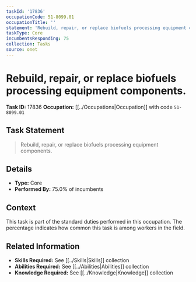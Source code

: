 ```yaml
---
taskId: '17836'
occupationCode: 51-8099.01
occupationTitle: ''
statement: 'Rebuild, repair, or replace biofuels processing equipment components.'
taskType: Core
incumbentsResponding: 75
collection: Tasks
source: onet
---
```

# Rebuild, repair, or replace biofuels processing equipment components.

**Task ID:** 17836
**Occupation:** [[../Occupations|Occupation]] with code `51-8099.01`

## Task Statement

> Rebuild, repair, or replace biofuels processing equipment components.

## Details

- **Type:** Core
- **Performed By:** 75.0% of incumbents

## Context

This task is part of the standard duties performed in this occupation. The percentage indicates how common this task is among workers in the field.

## Related Information

- **Skills Required:** See [[../Skills|Skills]] collection
- **Abilities Required:** See [[../Abilities|Abilities]] collection
- **Knowledge Required:** See [[../Knowledge|Knowledge]] collection
